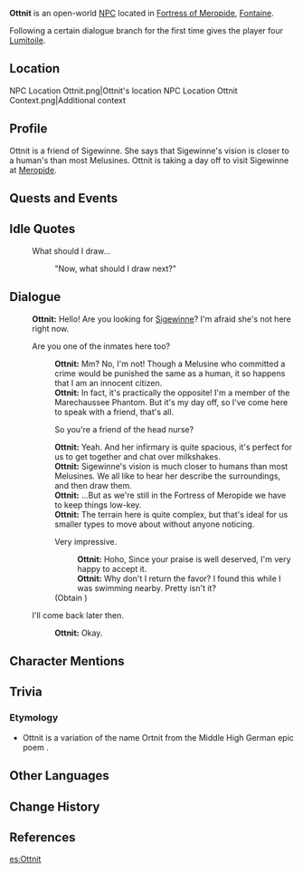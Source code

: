 {{Character Infobox
|type             = Open-World NPC
|group            = Melusine
|image            = NPC Ottnit.png
|realname         = <!-- Optional, if different from in-game name -->
|deceased         = <!-- Past (for deceased prior to events of the game) or free response -->
|region           = Fontaine
|location         = Fontaine
|affiliation      = Marechaussee Phantom
|title            = 

|ancestry         = <!-- Clan/family -->
|father           = 
|mother           = 
|spouse           = 
|sibling          = 
|child            = 
|relative         = 

|voiceEN          = [https://www.marissalenti.com/ Marissa Lenti]<ref>[https://www.marissalenti.com/resume Marissa Lenti Resume]</ref>
|voiceCN          = 
|voiceJP          = [https://www.81produce.co.jp/dcms_plusdb/index.php/item?cell003=%E3%81%8B%E8%A1%8C&label=1&cell004=&name=%E5%B7%9D%E6%9C%AC%E3%80%80%E5%A4%95%E5%A7%AB%E9%9F%B3&id=439 Kawamoto Yukine ({{ja|川本 夕姫音}})]<ref name="Yukine Kawamoto">Twitter: [https://twitter.com/Yukine_817/status/1708071729485193506 JP VA Self Announcement] ([https://web.archive.org/web/20231007231335/https://twitter.com/Yukine_817/status/1708071729485193506 Archived])</ref>
|voiceKR          = 
|dialoguereward   = {{Card|Lumitoile|4}}
}}
'''Ottnit''' is an open-world [[NPC]] located in [[Fortress of Meropide]], [[Fontaine]].

Following a certain dialogue branch for the first time gives the player four [[Lumitoile]].

==Location==
<gallery>
NPC Location Ottnit.png|Ottnit's location
NPC Location Ottnit Context.png|Additional context
</gallery>

==Profile==
Ottnit is a friend of Sigewinne. She says that Sigewinne's vision is closer to a human's than most Melusines. Ottnit is taking a day off to visit Sigewinne at [[Meropide]].
<!--
===Appearance===
Keep appearance section short and concise. Limit to 2 paragraphs with 3-4 sentences each.
''(To be added.)''
-->
==Quests and Events==
{{Quests and Events}}

==Idle Quotes==
{{Dialogue Start}}
: {{DIcon|Idle}} What should I draw...
:: {{A|VO Ottnit 01.ogg}} "Now, what should I draw next?"
{{Dialogue End}}

==Dialogue==
{{Dialogue Start}}
:'''Ottnit:''' Hello! Are you looking for [[Sigewinne]]? I'm afraid she's not here right now.
:{{DIcon}} Are you one of the inmates here too?
::'''Ottnit:''' Mm? No, I'm not! Though a Melusine who committed a crime would be punished the same as a human, it so happens that I am an innocent citizen.
::'''Ottnit:''' In fact, it's practically the opposite! I'm a member of the Marechaussee Phantom. But it's my day off, so I've come here to speak with a friend, that's all.
::{{DIcon}} So you're a friend of the head nurse?
::'''Ottnit:''' Yeah. And her infirmary is quite spacious, it's perfect for us to get together and chat over milkshakes.
::'''Ottnit:''' Sigewinne's vision is much closer to humans than most Melusines. We all like to hear her describe the surroundings, and then draw them.
::'''Ottnit:''' ...But as we're still in the Fortress of Meropide we have to keep things low-key.
::'''Ottnit:''' The terrain here is quite complex, but that's ideal for us smaller types to move about without anyone noticing.
::{{DIcon|Reward}} Very impressive.
:::'''Ottnit:''' Hoho, Since your praise is well deserved, I'm very happy to accept it.
:::'''Ottnit:''' Why don't I return the favor? I found this while I was swimming nearby. Pretty isn't it?
::;(Obtain {{Item|Lumitoile|20|x=4}})
:{{DIcon}} I'll come back later then.
::'''Ottnit:''' Okay.
{{Dialogue End}}
<!--
==Event Dialogue==
===Event Name===
{{Dialogue Start}}
:'''Ottnit:'''
{{Dialogue End}}
-->
==Character Mentions==
{{Character Mentions}}

==Trivia==
===Etymology===
* Ottnit is a variation of the name Ortnit from the Middle High German epic poem ''{{w|Ortnit}}''.

==Other Languages==
{{Other Languages
|default_hidden = 1
|en      = Ottnit
|zhs     = 奥蒂涅
|zhs_rm  = Àodìniè
|zht     = 奧蒂涅
|zht_rm  = Àodìniè
|ja      = オティニエ
|ja_rm   = Otinie
|ko      = 오뜨닛
|ko_rm   = 
|es      = Ottnit
|fr      = Ottnit
|ru      = Отни
|th      = Ottnit
|vi      = Ottnit
|de      = Ottnit
|id      = Ottnit
|pt      = Ottnit
|tr      = Ottnit
|it      = Ottnit
}}

==Change History==
{{Change History|4.1}}

==References==
{{Reflist}}

[[es:Ottnit]]